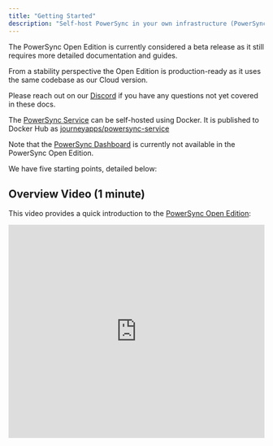 ```yaml
---
title: "Getting Started"
description: "Self-host PowerSync in your own infrastructure (PowerSync Open Edition or PowerSync Enterprise Self-Hosted Edition)."
---
```


<Info>
  The PowerSync Open Edition is currently considered a beta release as it still requires more detailed documentation and guides.

  From a stability perspective the Open Edition is production-ready as it uses the same codebase as our Cloud version.

  Please reach out on our [Discord](https://discord.gg/powersync) if you have any questions not yet covered in these docs.
</Info>

<script src="https://js.hsforms.net/forms/embed/6550460.js" defer></script>
<div class="hs-form-frame" data-region="na1" data-form-id="fdbe9e88-711c-4e6c-93f5-9fb6f27c3941" data-portal-id="6550460"></div>

The [PowerSync Service](https://github.com/powersync-ja/powersync-service) can be self-hosted using Docker. It is published to Docker Hub as [journeyapps/powersync-service](https://hub.docker.com/r/journeyapps/powersync-service)

Note that the [PowerSync Dashboard](/usage/tools/powersync-dashboard) is currently not available in the PowerSync Open Edition.

We have five starting points, detailed below:

## Overview Video (1 minute)

This video provides a quick introduction to the [PowerSync Open Edition](https://www.powersync.com/blog/powersync-open-edition-release):

<iframe width="100%" height="420" src="https://www.youtube.com/embed/KtExRZqi5Tg?rel=0" title="YouTube video player" frameborder="0" allow="accelerometer; autoplay; clipboard-write; encrypted-media; gyroscope; picture-in-picture; web-share; fullscreen" referrerpolicy="strict-origin-when-cross-origin" allowfullscreen />

## Demo Project (5 minutes)

The quickest way to get a feel for the system is to run our example project on your development machine using Docker Compose. You can find it [here](https://github.com/powersync-ja/self-host-demo):

<Card title="GitHub - powersync-ja/self-host-demo" icon="github" href="https://github.com/powersync-ja/self-host-demo" horizontal />

## Local Development With Docker Compose (variable)

If you plan to self-host for development purposes only, we have a section describing how to easily do this using Docker Compose:

[Local Development](/self-hosting/local-development)

## Deploy PowerSync on Coolify (30 minutes)

See our [integration guide](/integration-guides/coolify) for deploying the PowerSync Service on Coolify. This can simplify the setup and management of the deployment.

## Full Installation (1 hour)

See our [Installation](/self-hosting/installation) section for instructions to run the PowerSync Service in a production environment.